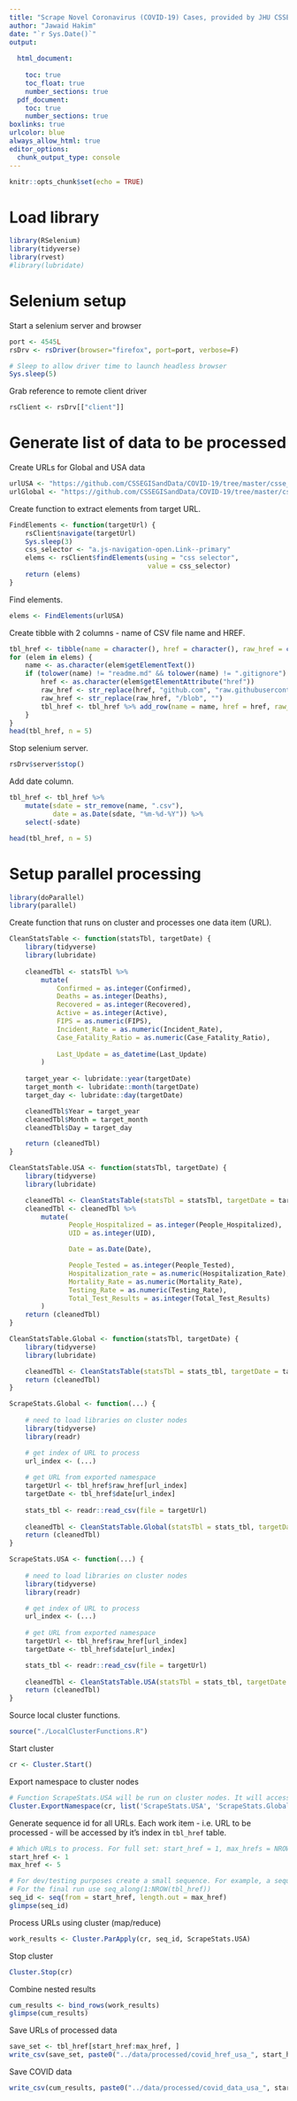 ```yaml
---
title: "Scrape Novel Coronavirus (COVID-19) Cases, provided by JHU CSSE"
author: "Jawaid Hakim"
date: "`r Sys.Date()`"
output:
  
  html_document:
    
    toc: true
    toc_float: true
    number_sections: true
  pdf_document: 
    toc: true
    number_sections: true
boxlinks: true
urlcolor: blue
always_allow_html: true
editor_options: 
  chunk_output_type: console
---
```


```r
knitr::opts_chunk$set(echo = TRUE)
```

# Load library

```r
library(RSelenium)
library(tidyverse)
library(rvest)
#library(lubridate)
```

# Selenium setup

Start a selenium server and browser
```r
port <- 4545L
rsDrv <- rsDriver(browser="firefox", port=port, verbose=F)

# Sleep to allow driver time to launch headless browser
Sys.sleep(5)
```

Grab  reference to remote client driver
```r
rsClient <- rsDrv[["client"]]
```

# Generate list of data to be processed

Create URLs for Global and USA data

```r
urlUSA <- "https://github.com/CSSEGISandData/COVID-19/tree/master/csse_covid_19_data/csse_covid_19_daily_reports_us"
urlGlobal <- "https://github.com/CSSEGISandData/COVID-19/tree/master/csse_covid_19_data/csse_covid_19_daily_reports"
```

Create function to extract elements from target URL.

```r
FindElements <- function(targetUrl) {
    rsClient$navigate(targetUrl)
    Sys.sleep(3)
    css_selector <- "a.js-navigation-open.Link--primary"
    elems <- rsClient$findElements(using = "css selector", 
                                   value = css_selector)    
    return (elems)
}
```

Find elements.

```r
elems <- FindElements(urlUSA)
```

Create tibble with 2 columns - name of CSV file name and HREF.

```r
tbl_href <- tibble(name = character(), href = character(), raw_href = character())
for (elem in elems) {
    name <- as.character(elem$getElementText())
    if (tolower(name) != "readme.md" && tolower(name) != ".gitignore") {
        href <- as.character(elem$getElementAttribute("href"))
        raw_href <- str_replace(href, "github.com", "raw.githubusercontent.com")
        raw_href <- str_replace(raw_href, "/blob", "")
        tbl_href <- tbl_href %>% add_row(name = name, href = href, raw_href = raw_href)
    }
}
head(tbl_href, n = 5)
```

Stop selenium server.
```r
rsDrv$server$stop()
```


Add date column.

```r
tbl_href <- tbl_href %>% 
    mutate(sdate = str_remove(name, ".csv"), 
           date = as.Date(sdate, "%m-%d-%Y")) %>%
    select(-sdate)

head(tbl_href, n = 5)
```

# Setup parallel processing

```r
library(doParallel)
library(parallel)
```

Create function that runs on cluster and processes one data item (URL).

```r
CleanStatsTable <- function(statsTbl, targetDate) {
    library(tidyverse)
    library(lubridate)
    
    cleanedTbl <- statsTbl %>%
        mutate(
            Confirmed = as.integer(Confirmed),
            Deaths = as.integer(Deaths),
            Recovered = as.integer(Recovered),
            Active = as.integer(Active),
            FIPS = as.numeric(FIPS),
            Incident_Rate = as.numeric(Incident_Rate),
            Case_Fatality_Ratio = as.numeric(Case_Fatality_Ratio),
            
            Last_Update = as_datetime(Last_Update)
        )
    
    target_year <- lubridate::year(targetDate)
    target_month <- lubridate::month(targetDate)
    target_day <- lubridate::day(targetDate)

    cleanedTbl$Year = target_year
    cleanedTbl$Month = target_month
    cleanedTbl$Day = target_day

    return (cleanedTbl)
}

CleanStatsTable.USA <- function(statsTbl, targetDate) {
    library(tidyverse)
    library(lubridate)

    cleanedTbl <- CleanStatsTable(statsTbl = statsTbl, targetDate = targetDate)
    cleanedTbl <- cleanedTbl %>%
        mutate(
               People_Hospitalized = as.integer(People_Hospitalized),
               UID = as.integer(UID),

               Date = as.Date(Date),

               People_Tested = as.integer(People_Tested),
               Hospitalization_rate = as.numeric(Hospitalization_Rate),
               Mortality_Rate = as.numeric(Mortality_Rate),
               Testing_Rate = as.numeric(Testing_Rate),
               Total_Test_Results = as.integer(Total_Test_Results)
        )
    return (cleanedTbl)
}

CleanStatsTable.Global <- function(statsTbl, targetDate) {
    library(tidyverse)
    library(lubridate)

    cleanedTbl <- CleanStatsTable(statsTbl = stats_tbl, targetDate = targetDate)
    return (cleanedTbl)    
}

```


```r
ScrapeStats.Global <- function(...) {
    
    # need to load libraries on cluster nodes
    library(tidyverse)
    library(readr)

    # get index of URL to process
    url_index <- (...)
    
    # get URL from exported namespace
    targetUrl <- tbl_href$raw_href[url_index]
    targetDate <- tbl_href$date[url_index]
    
    stats_tbl <- readr::read_csv(file = targetUrl)
    
    cleanedTbl <- CleanStatsTable.Global(statsTbl = stats_tbl, targetDate = targetDate)
    return (cleanedTbl)
}

ScrapeStats.USA <- function(...) {
    
    # need to load libraries on cluster nodes
    library(tidyverse)
    library(readr)

    # get index of URL to process
    url_index <- (...)
    
    # get URL from exported namespace
    targetUrl <- tbl_href$raw_href[url_index]
    targetDate <- tbl_href$date[url_index]

    stats_tbl <- readr::read_csv(file = targetUrl)
    
    cleanedTbl <- CleanStatsTable.USA(statsTbl = stats_tbl, targetDate = targetDate)
    return (cleanedTbl)
}

```

Source local cluster functions.

```r
source("./LocalClusterFunctions.R")
```

Start cluster
```r
cr <- Cluster.Start()
```

Export namespace to cluster nodes
```r
# Function ScrapeStats.USA will be run on cluster nodes. It will access to tbl_href
Cluster.ExportNamespace(cr, list('ScrapeStats.USA', 'ScrapeStats.Global', 'CleanStatsTable', 'CleanStatsTable.USA', 'CleanStatsTable.Global', 'tbl_href'))
```

Generate sequence id for all URLs. Each work item - i.e. URL to be processed - will be accessed by it's index in `tbl_href` table.

```r

# Which URLs to process. For full set: start_href = 1, max_hrefs = NROW(tbl_href)
start_href <- 1
max_href <- 5

# For dev/testing purposes create a small sequence. For example, a sequence of 1:5 will process first 5 URLs
# For the final run use seq_along(1:NROW(tbl_href))
seq_id <- seq(from = start_href, length.out = max_href)
glimpse(seq_id)
```

Process URLs using cluster (map/reduce)
```r
work_results <- Cluster.ParApply(cr, seq_id, ScrapeStats.USA)
```


Stop  cluster

```r
Cluster.Stop(cr)

```

Combine nested results 

```r
cum_results <- bind_rows(work_results)
glimpse(cum_results)
```


Save URLs of processed data

```r
save_set <- tbl_href[start_href:max_href, ]
write_csv(save_set, paste0("../data/processed/covid_href_usa_", start_href, "_", start_href + max_href - 1, ".csv"), quote = 'needed')
```

Save COVID data
```r
write_csv(cum_results, paste0("../data/processed/covid_data_usa_", start_href, "_", start_href + max_href - 1, ".csv"), quote = 'needed')
```

